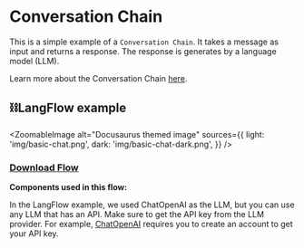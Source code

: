 
# Conversation Chain

This is a simple example of a `Conversation Chain`. It takes a message as input and returns a response. The response is generates by a language model (LLM).

Learn more about the Conversation Chain [here](https://python.langchain.com/en/latest/modules/memory/getting_started.html?highlight=ConversationChain#).

## ⛓️LangFlow example

<ZoomableImage
  alt="Docusaurus themed image"
  sources={{
    light: 'img/basic-chat.png',
    dark: 'img/basic-chat-dark.png',
  }}
/>



 ### <a target="\_blank" href="json_files/Basic_Chat.json" download>Download Flow</a>

 **Components used in this flow:**

In the LangFlow example, we used ChatOpenAI as the LLM, but you can use any LLM that has an API. Make sure to get the API key from the LLM provider. For example, [ChatOpenAI](https://platform.openai.com/) requires you to create an account to get your API key.
